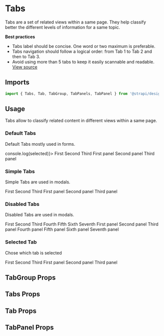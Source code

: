 <!--- Tabs.stories.mdx --->


<Meta title="Design System/Components/Tabs" component={Tabs} />

# Tabs

Tabs are a set of related views within a same page. They help classify better the different levels of information for a same topic.

**Best practices**

- Tabs label should be concise. One word or two maximum is preferable.
- Tabs navigation should follow a logical order: from Tab 1 to Tab 2 and then to Tab 3.
- Avoid using more than 5 tabs to keep it easily scannable and readable.
  [View source](https://github.com/strapi/design-system/tree/main/packages/strapi-design-system/src/Tabs)

## Imports

```js
import { Tabs, Tab, TabGroup, TabPanels, TabPanel } from '@strapi/design-system/Tabs';
```

## Usage

Tabs allow to classify related content in different views within a same page.

### Default Tabs

Default Tabs mostly used in forms.

<Canvas>
  <Story name="base">
    <Box padding={8} background="primary100">
      <TabGroup label="Some stuff for the label" id="tabs" onTabChange={(selected) => console.log(selected)}>
        <Tabs>
          <Tab>First</Tab>
          <Tab>Second</Tab>
          <Tab>Third</Tab>
        </Tabs>
        <TabPanels>
          <TabPanel>
            <Box color="neutral800" padding={4} background="neutral0">
              First panel
            </Box>
          </TabPanel>
          <TabPanel>
            <Box color="neutral800" padding={4} background="neutral0">
              Second panel
            </Box>
          </TabPanel>
          <TabPanel>
            <Box color="neutral800" padding={4} background="neutral0">
              Third panel
            </Box>
          </TabPanel>
        </TabPanels>
      </TabGroup>
    </Box>
  </Story>
</Canvas>

### Simple Tabs

Simple Tabs are used in modals.

<Canvas>
  <Story name="simple">
    <Box padding={8} background="neutral0">
      <TabGroup label="Some stuff for the label" id="tabs" variant="simple">
        <Tabs>
          <Tab>First</Tab>
          <Tab hasError>Second</Tab>
          <Tab>Third</Tab>
        </Tabs>
        <TabPanels>
          <TabPanel>
            <Box color="neutral800" padding={4} background="neutral0">
              First panel
            </Box>
          </TabPanel>
          <TabPanel>
            <Box color="neutral800" padding={4} background="neutral0">
              Second panel
            </Box>
          </TabPanel>
          <TabPanel>
            <Box color="neutral800" padding={4} background="neutral0">
              Third panel
            </Box>
          </TabPanel>
        </TabPanels>
      </TabGroup>
    </Box>
  </Story>
</Canvas>

### Disabled Tabs

Disabled Tabs are used in modals.

<Canvas>
  <Story name="disabled">
    <Box padding={8} background="neutral0">
      <TabGroup label="Some stuff for the label" id="tabs" variant="simple">
        <Tabs>
          <Tab disabled>First</Tab>
          <Tab>Second</Tab>
          <Tab disabled>Third</Tab>
          <Tab>Fourth</Tab>
          <Tab disabled>Fifth</Tab>
          <Tab>Sixth</Tab>
          <Tab disabled>Seventh</Tab>
        </Tabs>
        <TabPanels>
          <TabPanel>
            <Box color="neutral800" padding={4} background="neutral0">
              First panel
            </Box>
          </TabPanel>
          <TabPanel>
            <Box color="neutral800" padding={4} background="neutral0">
              Second panel
            </Box>
          </TabPanel>
          <TabPanel>
            <Box color="neutral800" padding={4} background="neutral0">
              Third panel
            </Box>
          </TabPanel>
          <TabPanel>
            <Box color="neutral800" padding={4} background="neutral0">
              Fourth panel
            </Box>
          </TabPanel>
          <TabPanel>
            <Box color="neutral800" padding={4} background="neutral0">
              Fifth panel
            </Box>
          </TabPanel>
          <TabPanel>
            <Box color="neutral800" padding={4} background="neutral0">
              Sixth panel
            </Box>
          </TabPanel>
          <TabPanel>
            <Box color="neutral800" padding={4} background="neutral0">
              Seventh panel
            </Box>
          </TabPanel>
        </TabPanels>
      </TabGroup>
    </Box>
  </Story>
</Canvas>

### Selected Tab

Chose which tab is selected

<Canvas>
  <Story name="selected">
    <Box padding={8} background="neutral0">
      <TabGroup label="Some stuff for the label" id="tabs" variant="simple" initialSelectedTabIndex={1}>
        <Tabs>
          <Tab>First</Tab>
          <Tab>Second</Tab>
          <Tab>Third</Tab>
        </Tabs>
        <TabPanels>
          <TabPanel>
            <Box color="neutral800" padding={4} background="neutral0">
              First panel
            </Box>
          </TabPanel>
          <TabPanel>
            <Box color="neutral800" padding={4} background="neutral0">
              Second panel
            </Box>
          </TabPanel>
          <TabPanel>
            <Box color="neutral800" padding={4} background="neutral0">
              Third panel
            </Box>
          </TabPanel>
        </TabPanels>
      </TabGroup>
    </Box>
  </Story>
</Canvas>

## TabGroup Props

<ArgsTable of={TabGroup} />

## Tabs Props

<ArgsTable of={Tabs} />

## Tab Props

<ArgsTable of={Tab} />

## TabPanel Props

<ArgsTable of={TabPanel} />
